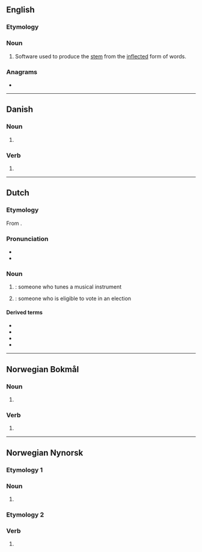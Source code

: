 ==English==
{{wikipedia|stemming}}

===Etymology===
{{suffix|stem|er|lang=en}}

===Noun===
{{en-noun}}
# {{lb|en|computing|linguistics}} Software used to produce the [[stem]] from the [[inflected]] form of words.

===Anagrams===
* {{anagrams|en|Emmerts}}

----

==Danish==

===Noun===
{{head|da|noun form|g=c}}

# {{plural indefinite of|stemme|lang=da}}

===Verb===
{{head|da|verb form}}

# {{present tense of|stemme|lang=da}}

----

==Dutch==

===Etymology===
From {{af|nl|stemmen|-er|id2=agent noun}}.

===Pronunciation===
* {{audio|Nl-stemmer.ogg|Audio|lang=nl}}
* {{hyphenation|stem|mer|lang=nl}}

===Noun===
{{nl-noun|m|-s|stemmertje}}

# {{l|en|tuner}}: someone who tunes a musical instrument
# {{l|en|voter}}: someone who is eligible to vote in an election

====Derived terms====
* {{l|nl|fijnstemmer}}
* {{l|nl|ja-stemmer}}
* {{l|nl|nee-stemmer}}
* {{l|nl|pianostemmer}}

----

==Norwegian Bokmål==

===Noun===
{{head|nb|noun form|g=m}}

# {{inflection of|stemme||indefinite|p|lang=nb}}

===Verb===
{{head|nb|verb form}}

# {{present tense of|stemme|lang=nb}}

----

==Norwegian Nynorsk==

===Etymology 1===

===Noun===
{{head|nn|noun form|g=f}}

# {{inflection of|stemme||indefinite|p|lang=nn}}

===Etymology 2===

===Verb===
{{head|nn|verb form}}

# {{form of|present tense|stemme|lang=nn}}